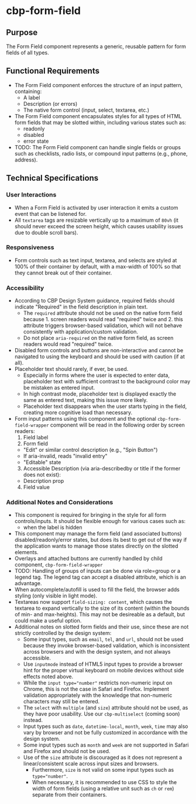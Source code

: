 
<Meta title="Components/Form Fields/Specifications" />

# cbp-form-field

## Purpose

The Form Field component represents a generic, reusable pattern for form fields of all types.

## Functional Requirements

* The Form Field component enforces the structure of an input pattern, containing:
  * A label
  * Description (or errors)
  * The native form control (input, select, textarea, etc.)
* The Form Field component encapsulates styles for all types of HTML form fields that may be slotted within, including various states such as:
  * readonly
  * disabled
  * error state
* TODO: The Form Field component can handle single fields or groups such as checklists, radio lists, or compound input patterns (e.g., phone, address).

## Technical Specifications

### User Interactions

* When a Form Field is activated by user interaction it emits a custom event that can be listened for.
* All `textarea` tags are resizable vertically up to a maximum of `80vh` (it should never exceed the screen height, which causes usability issues due to double scroll bars).

### Responsiveness

* Form controls such as text input, textarea, and selects are styled at 100% of their container by default, with a max-width of 100% so that they cannot break out of their container.

### Accessibility

* According to CBP Design System guidance, required fields should indicate "Required" in the field description in plain text.
  * The `required` attribute should not be used on the native form field because 1. screen readers would read "required" twice and 2. this attribute triggers browser-based validation, which will not behave consistently with application/custom validation.
  * Do not place `aria-required` on the native form field, as screen readers would read "required" twice.
* Disabled form controls and buttons are non-interactive and cannot be navigated to using the keyboard and should be used with caution (if at all).
* Placeholder text should rarely, if ever, be used.
  * Especially in forms where the user is expected to enter data, placeholder text with sufficient contrast to the background color may be mistaken as entered input.
  * In high contrast mode, placeholder text is displayed exactly the same as entered text, making this issue more likely.
  * Placeholder text disappears when the user starts typing in the field, creating more cognitive load than necessary.
* Form input patterns using this component and the optional `cbp-form-field-wrapper` component will be read in the following order by screen readers:
  1. Field label
  2. Form field
    * "Edit" or similar control description (e.g., "Spin Button")
    * If aria-invalid, reads "invalid entry"
    * "Editable" state
  3. Accessible Description (via aria-describedby or title if the former does not exist):
    * Description prop
  4. Field value

### Additional Notes and Considerations

* This component is required for bringing in the style for all form controls/inputs. It should be flexible enough for various cases such as:
  * when the label is hidden
* This component may manage the form field (and associated buttons) disabled/readonly/error states, but does its best to get out of the way if the application wants to manage those states directly on the slotted elements.
* Overlays and attached buttons are currently handled by child component, `cbp-form-field-wrapper`
* TODO: Handling of groups of inputs can be done via role=group or a legend tag. The legend tag can accept a disabled attribute, which is an advantage.
* When autocomplete/autofill is used to fill the field, the browser adds styling (only visible in light mode).
* Textareas now support `field-sizing: content`, which causes the textarea to expand vertically to the size of its content (within the bounds of min- and max-heights). This may not be desireable as a default, but could make a useful option.
* Additional notes on slotted form fields and their use, since these are not strictly controlled by the design system:
  * Some input types, such as `email`, `tel`, and `url`, should not be used because they invoke browser-based validation, which is inconsistent across browsers and with the design system, and not always accessible.
  * Use `inputmode` instead of HTML5 input types to provide a browser hint for the proper virtual keyboard on mobile devices without side effects noted above.
  * While the `input type="number"` restricts non-numeric input on Chrome, this is not the case in Safari and Firefox. Implement validation appropriately with the knowledge that non-numeric characters may still be entered.
  * The `select` with `multiple` (and `size`) attribute should not be used, as they have poor usability. Use our `cbp-multiselect` (coming soon) instead.
  * Input types such as `date`, `datetime-local`, `month`, `week`, `time` may also vary by browser and not be fully customized in accordance with the design system.
  * Some input types such as `month` and `week` are not supported in Safari and Firefox and should not be used.
  * Use of the `size` attribute is discouraged as it does not represent a linear/consistent scale across input sizes and browsers.
    * Furthermore, `size` is not valid on some input types such as `type="number"`.
    * When necessary, it is recommended to use CSS to style the width of form fields (using a relative unit such as `ch` or `rem`) separate from their containers.
